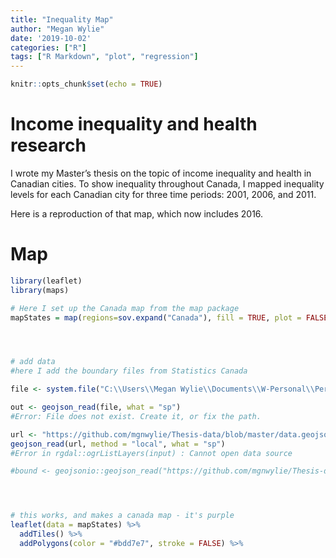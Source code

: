```yaml
---
title: "Inequality Map"
author: "Megan Wylie"
date: '2019-10-02'
categories: ["R"]
tags: ["R Markdown", "plot", "regression"]
---
```


```r
knitr::opts_chunk$set(echo = TRUE)
```

# Income inequality and health research

I wrote my Master's thesis on the topic of income inequality and health in Canadian cities. To show inequality throughout Canada, I mapped inequality levels for each Canadian city for three time periods: 2001, 2006, and 2011.

Here is a reproduction of that map, which now includes 2016.

# Map

```r

library(leaflet)
library(maps)

# Here I set up the Canada map from the map package
mapStates = map(regions=sov.expand("Canada"), fill = TRUE, plot = FALSE) 




# add data
#here I add the boundary files from Statistics Canada

file <- system.file("C:\\Users\\Megan Wylie\\Documents\\W-Personal\\Personal-Website\\data\\inequality-map\\data", package = "geojsonio")

out <- geojson_read(file, what = "sp")
#Error: File does not exist. Create it, or fix the path.

url <- "https://github.com/mgnwylie/Thesis-data/blob/master/data.geojson"
geojson_read(url, method = "local", what = "sp")
#Error in rgdal::ogrListLayers(input) : Cannot open data source

#bound <- geojsonio::geojson_read("https://github.com/mgnwylie/Thesis-data/blob/master/data.geojson", what = "sp")




# this works, and makes a canada map - it's purple
leaflet(data = mapStates) %>% 
  addTiles() %>%
  addPolygons(color = "#bdd7e7", stroke = FALSE) %>%
  





```

